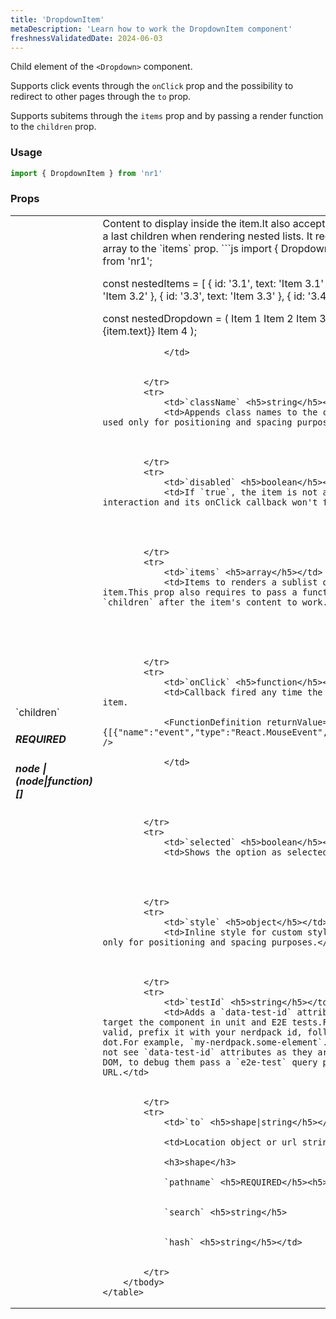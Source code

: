 ```yaml
---
title: 'DropdownItem'
metaDescription: 'Learn how to work the DropdownItem component'
freshnessValidatedDate: 2024-06-03
---
```


Child element of the `<Dropdown>` component.

Supports click events through the `onClick` prop and the possibility to redirect to other pages through the `to` prop.

Supports subitems through the `items` prop and by passing a render function to the `children` prop.

### Usage

```js
import { DropdownItem } from 'nr1'
```



### Props

<table>
    <tbody>
        <tr>
            <td>`children` <h5>REQUIRED</h5> <h5>node | (node|function)[]</h5></td>
            <td>Content to display inside the item.It also accepts a render method as a last children when rendering nested lists. It requires to pass an array to the `items` prop.
```js 
import { Dropdown, DropdownItem } from 'nr1';

const nestedItems = [
  { id: '3.1', text: 'Item 3.1' },
  { id: '3.2', text: 'Item 3.2' },
  { id: '3.3', text: 'Item 3.3' },
  { id: '3.4', text: 'Item 3.4' },
];

const nestedDropdown = (
  <Dropdown title="Nested Dropdown">
    <DropdownItem>Item 1</DropdownItem>
    <DropdownItem>Item 2</DropdownItem>
    <DropdownItem items={nestedItems}>
      Item 3
      {({ item }) => <DropdownItem key={item.id}>{item.text}</DropdownItem>}
    </DropdownItem>
    <DropdownItem>Item 4</DropdownItem>
  </Dropdown>
);
```
            </td>

            
        </tr>
        <tr>
            <td>`className` <h5>string</h5></td>
            <td>Appends class names to the component.Should be used only for positioning and spacing purposes.</td>
            

            
        </tr>
        <tr>
            <td>`disabled` <h5>boolean</h5></td>
            <td>If `true`, the item is not available for interaction and its onClick callback won't fire.</td>
            

            
            
        </tr>
        <tr>
            <td>`items` <h5>array</h5></td>
            <td>Items to renders a sublist of the current item.This prop also requires to pass a function as a last `children` after the item's content to work.</td>
            
            

            
            
        </tr>
        <tr>
            <td>`onClick` <h5>function</h5></td>
            <td>Callback fired any time the user clicks on the item.
            
            <FunctionDefinition returnValue={[]} arguments={[{"name":"event","type":"React.MouseEvent","description":""}]} />
            
            </td>
            

            
            
            
        </tr>
        <tr>
            <td>`selected` <h5>boolean</h5></td>
            <td>Shows the option as selected.</td>
            
    
            
            
        </tr>
        <tr>
            <td>`style` <h5>object</h5></td>
            <td>Inline style for custom styling.Should be used only for positioning and spacing purposes.</td>
            

            
        </tr>
        <tr>
            <td>`testId` <h5>string</h5></td>
            <td>Adds a `data-test-id` attribute. Use it to target the component in unit and E2E tests.For a test id to be valid, prefix it with your nerdpack id, followed up by a dot.For example, `my-nerdpack.some-element`.**Note:** You might not see `data-test-id` attributes as they are removed from the DOM, to debug them pass a `e2e-test` query parameter to the URL.</td>

            
        </tr>
        <tr>
            <td>`to` <h5>shape|string</h5></td>
       
            <td>Location object or url string to link to.
            
            <h3>shape</h3>
            
            `pathname` <h5>REQUIRED</h5><h5>string</h5>
            
            
            `search` <h5>string</h5>
            
            
            `hash` <h5>string</h5></td>
            
            
        </tr>
    </tbody>
</table>